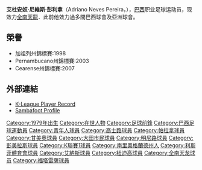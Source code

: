 {{Football player infobox
| image = [[File:Replace_this_image_male.svg|150px]]  <!-- only free-content images are allowed for depicting living people - see [[WP:NONFREE|WP:NONFREE]] --> |
| playername          = 祖華
| fullname            = Adriano Neves Pereira
| nickname            = Cubbs McGee
| dateofbirth         = {{birth date and age|1979|5|24}}
| cityofbirth         = [[南里奧格蘭德州|南里奧格蘭德州]]
| countryofbirth      = [[巴西|巴西]] {{flagicon|Brazil}}
| height              = {{height|m=1.86}}
| currentclub         = [[全南天龍|全南天龍]]
| clubnumber          = 10
| position            = [[前鋒_(足球)|前鋒]]
| youthyears          = 
| youthclubs          = 
| years               = 1998<br />1999<br />2000<br />2001<br />2002<br />2003<br />2003-04<br />2004-05<br />2005<br />2005-06<br />2006<br />2007<br />2007<br />2007<br />2008-
| clubs               = [[青年人體育會|青年人體育會]]<br />[[米內羅競技|明尼路]]<br />[[青年人體育會|青年人體育會]]<br />[[高士路|高士路]]<br />[[巴拉納|巴拉納]]<br />[[甘美奧|甘美奧]]<br />[[利斯菲體育會|列斯菲]]<br />[[彭美拉斯|彭美拉斯]]<br />[[利斯菲體育會|列斯菲]]<br />[[艾納斯足球會|艾拿莎]]<br />[[大田市民|大田市民]]<br />[[紐迪高體育會|紐迪高]]<br />[[福塔雷薩體育會|福塔雷薩]]<br />[[大田市民|大田市民]]<br />[[全南天龍|全南天龍]]
| caps(goals)         = <br /><br />20 {{0|00}}(5)<br />15 {{0|00}}(3)<br /><br />16 {{0|00}}(0)<br /><br /><br /><br /><br /> 24 {{0|00}}(5)<br /><br /><br />14 {{0|00}}(8)<br />48 {{0}}(21)
| nationalyears       = 
| nationalteam        = 
| nationalcaps(goals) = 
| pcupdate            = 2 April 2010 
| ntupdate            = 
}}
'''艾杜安奴·尼維斯·彭利拿'''（Adriano Neves Pereira，{{bd|1979年|5月24日||}}），[[巴西|巴西]]职业足球运动员，现效力[[全南天龍|全南天龍]]．此前他效力過多間巴西球會及亞洲球會。

== 榮譽 ==
* 加祖列州錦標賽:1998
* Pernambucano州錦標賽:2003
* Cearense州錦標賽:2007 

== 外部連結 ==
* [https://web.archive.org/web/20100217080824/http://new.kleaguei.com/team/K07/player.aspx?pid=2006130 K-League Player Record] {{ko icon}}
* [https://archive.is/20110809071726/http://en.sambafoot.com/players/2823_Adriano_Chuva.html Sambafoot Profile]

{{DEFAULTSORT:Chuva, Adriano}}
[[Category:1979年出生|Category:1979年出生]]
[[Category:在世人物|Category:在世人物]]
[[Category:足球前鋒|Category:足球前鋒]]
[[Category:巴西足球運動員|Category:巴西足球運動員]]
[[Category:青年人球員|Category:青年人球員]]
[[Category:高士路球員|Category:高士路球員]]
[[Category:帕拉拿球員|Category:帕拉拿球員]]
[[Category:甘美奧球員|Category:甘美奧球員]]
[[Category:大田市民球員|Category:大田市民球員]]
[[Category:明尼路球員|Category:明尼路球員]]
[[Category:彭美拉斯球員|Category:彭美拉斯球員]]
[[Category:K聯賽1球員|Category:K聯賽1球員]]
[[Category:南里奧格蘭德州人|Category:南里奧格蘭德州人]]
[[Category:利斯菲體育會球員|Category:利斯菲體育會球員]]
[[Category:艾納斯球員|Category:艾納斯球員]]
[[Category:紐迪高球員|Category:紐迪高球員]]
[[Category:全南天龙球员|Category:全南天龙球员]]
[[Category:福塔雷薩球員|Category:福塔雷薩球員]]